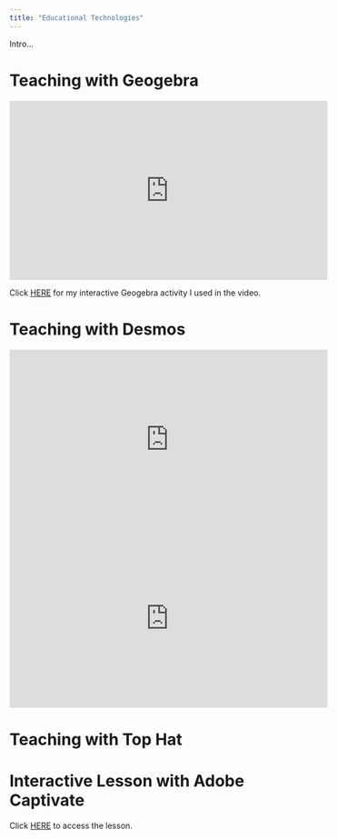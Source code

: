 ```yaml
---
title: "Educational Technologies"
---
```


<!---<img src="thumbnail.jpg" alt="drawing" width="200"/>--->
<!---[Teaching with Geogebra](../teachingTechnologies/index.qmd)--->
Intro...

# Teaching with Geogebra

<iframe width="560" height="315" src="https://www.youtube.com/embed/FmNrutwyVnc?si=0oSvb3licrqJvTB2" title="YouTube video player" frameborder="0" allow="accelerometer; autoplay; clipboard-write; encrypted-media; gyroscope; picture-in-picture; web-share" referrerpolicy="strict-origin-when-cross-origin" allowfullscreen></iframe>

Click [HERE](https://www.geogebra.org/m/uab4bca4) for my interactive Geogebra activity I used in the video.

# Teaching with Desmos

<iframe width="560" height="315" src="https://www.youtube.com/embed/mJmplzBfuSk?si=8hukI-8rrsyNX1ZW" title="YouTube video player" frameborder="0" allow="accelerometer; autoplay; clipboard-write; encrypted-media; gyroscope; picture-in-picture; web-share" referrerpolicy="strict-origin-when-cross-origin" allowfullscreen></iframe>

<iframe width="560" height="315" src="https://www.youtube.com/embed/mJmplzBfuSk?si=8hukI-8rrsyNX1ZW" title="YouTube video player" frameborder="0" allow="accelerometer; autoplay; clipboard-write; encrypted-media; gyroscope; picture-in-picture; web-share" referrerpolicy="strict-origin-when-cross-origin" allowfullscreen></iframe>

# Teaching with Top Hat

# Interactive Lesson with Adobe Captivate

Click [HERE](../captivateShowcase/index.qmd) to access the lesson.